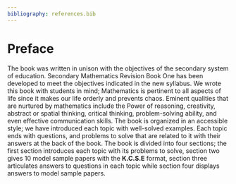 ```yaml
---
bibliography: references.bib
---
```


# Preface {.unnumbered}

The book was written in unison with the objectives of the secondary system of education. Secondary Mathematics Revision Book One has been developed to meet the objectives indicated in the new syllabus. We wrote this book with students in mind; Mathematics is pertinent to all aspects of life since it makes our life orderly and prevents chaos. Eminent qualities that are nurtured by mathematics include the Power of reasoning, creativity, abstract or spatial thinking, critical thinking, problem-solving ability, and even effective communication skills. The book is organized in an accessible style; we have introduced each topic with well-solved examples. Each topic ends with questions, and problems to solve that are related to it with their answers at the back of the book. The book is divided into four sections; the first section introduces each topic with its problems to solve, section two gives 10 model sample papers with the **K.C.S.E** format, section three articulates answers to questions in each topic while section four displays answers to model sample papers.

